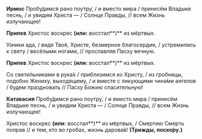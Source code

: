 **Ирмос** Пробу́димся рано поутру́, / и вместо мира / принесём Владыке песнь, / и увидим Христа — / Солнце Правды, // всем Жизнь излучающее!

**Припев** Христос воскрес **(или:** восстал**)** из мёртвых.

Узники ада, / видя Твоё, Христе, безмерное благосердие, / устремились к свету / весёлыми ногами, // прославляя Пасху вечную.

**Припев** Христос воскрес **(или:** восстал**)** из мёртвых.

Со свети́льниками в рука́х / приблизимся ко Христу, / из гробницы, подобно Жениху, выходящему, / и вместе с ликующими чина́ми ангелов / будем праздновать // Пасху Божию спасительную!

**Катавасия** Пробу́димся рано поутру́, / и вместо мира / принесём Владыке песнь, / и увидим Христа — / Солнце Правды, // всем Жизнь излучающее!

Христос воскрес **(или:** восстал**)** из мёртвых, / Смертию Смерть поправ // и тем, кто во гробах, жизнь дарова́в! **(Трижды, поско́ру.)**
